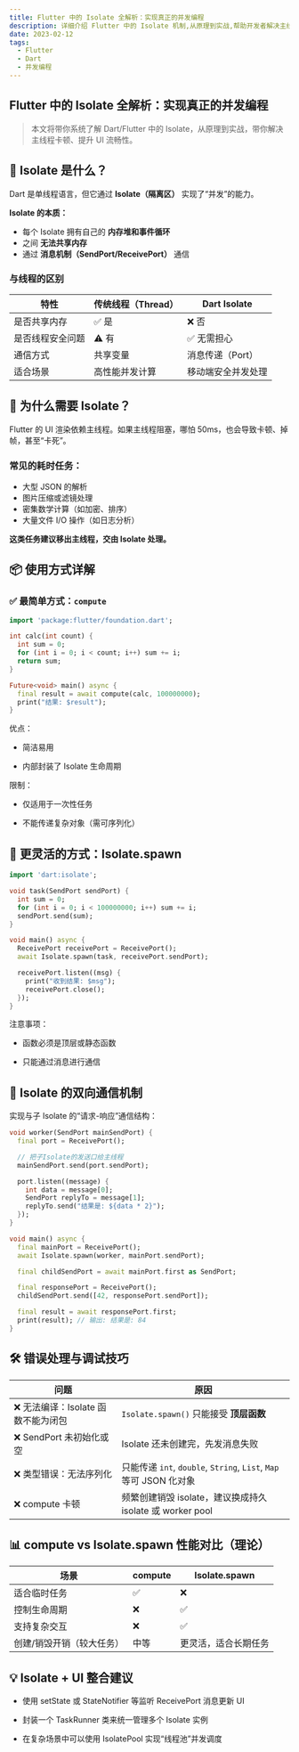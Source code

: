 ```yaml
---
title: Flutter 中的 Isolate 全解析：实现真正的并发编程
description: 详细介绍 Flutter 中的 Isolate 机制,从原理到实战,帮助开发者解决主线程卡顿、提升 UI 流畅性。
date: 2023-02-12
tags:
  - Flutter
  - Dart
  - 并发编程
---
```


## Flutter 中的 Isolate 全解析：实现真正的并发编程

> 本文将带你系统了解 Dart/Flutter 中的 Isolate，从原理到实战，带你解决主线程卡顿、提升 UI 流畅性。



## 🧠 Isolate 是什么？

Dart 是单线程语言，但它通过 **Isolate（隔离区）** 实现了“并发”的能力。

**Isolate 的本质：**

- 每个 Isolate 拥有自己的 **内存堆和事件循环**
- 之间 **无法共享内存**
- 通过 **消息机制（SendPort/ReceivePort）** 通信

### 与线程的区别

| 特性             | 传统线程（Thread） | Dart Isolate        |
|------------------|--------------------|----------------------|
| 是否共享内存     | ✅ 是              | ❌ 否               |
| 是否线程安全问题 | ⚠️ 有              | ✅ 无需担心         |
| 通信方式         | 共享变量           | 消息传递（Port）    |
| 适合场景         | 高性能并发计算     | 移动端安全并发处理   |



## 🚧 为什么需要 Isolate？

Flutter 的 UI 渲染依赖主线程。如果主线程阻塞，哪怕 50ms，也会导致卡顿、掉帧，甚至“卡死”。

### 常见的耗时任务：

- 大型 JSON 的解析
- 图片压缩或滤镜处理
- 密集数学计算（如加密、排序）
- 大量文件 I/O 操作（如日志分析）

**这类任务建议移出主线程，交由 Isolate 处理。**



## 📦 使用方式详解

### ✅ 最简单方式：`compute`

```dart
import 'package:flutter/foundation.dart';

int calc(int count) {
  int sum = 0;
  for (int i = 0; i < count; i++) sum += i;
  return sum;
}

Future<void> main() async {
  final result = await compute(calc, 100000000);
  print("结果: $result");
}
```

优点：

- 简洁易用

- 内部封装了 Isolate 生命周期

限制：
- 仅适用于一次性任务

- 不能传递复杂对象（需可序列化）

## 🚀 更灵活的方式：Isolate.spawn

```dart
import 'dart:isolate';

void task(SendPort sendPort) {
  int sum = 0;
  for (int i = 0; i < 100000000; i++) sum += i;
  sendPort.send(sum);
}

void main() async {
  ReceivePort receivePort = ReceivePort();
  await Isolate.spawn(task, receivePort.sendPort);

  receivePort.listen((msg) {
    print("收到结果: $msg");
    receivePort.close();
  });
}
```

注意事项：

- 函数必须是顶层或静态函数

- 只能通过消息进行通信

## 🔄 Isolate 的双向通信机制

实现与子 Isolate 的“请求-响应”通信结构：

```dart
void worker(SendPort mainSendPort) {
  final port = ReceivePort();

  // 把子Isolate的发送口给主线程
  mainSendPort.send(port.sendPort);

  port.listen((message) {
    int data = message[0];
    SendPort replyTo = message[1];
    replyTo.send("结果是: ${data * 2}");
  });
}

void main() async {
  final mainPort = ReceivePort();
  await Isolate.spawn(worker, mainPort.sendPort);

  final childSendPort = await mainPort.first as SendPort;

  final responsePort = ReceivePort();
  childSendPort.send([42, responsePort.sendPort]);

  final result = await responsePort.first;
  print(result); // 输出: 结果是: 84
}
```

## 🛠 错误处理与调试技巧

| 问题                     | 原因                                                        |
| ---------------------- | --------------------------------------------------------- |
| ❌ 无法编译：Isolate 函数不能为闭包 | `Isolate.spawn()` 只能接受 **顶层函数**                           |
| ❌ SendPort 未初始化或空      | Isolate 还未创建完，先发消息失败                                      |
| ❌ 类型错误：无法序列化           | 只能传递 `int`, `double`, `String`, `List`, `Map` 等可 JSON 化对象 |
| ❌ compute 卡顿           | 频繁创建销毁 isolate，建议换成持久 isolate 或 worker pool               |

## 📊 compute vs Isolate.spawn 性能对比（理论）

| 场景            | compute | Isolate.spawn |
| ------------- | ------- | ------------- |
| 适合临时任务        | ✅       | ❌             |
| 控制生命周期        | ❌       | ✅             |
| 支持复杂交互        | ❌       | ✅             |
| 创建/销毁开销（较大任务） | 中等      | 更灵活，适合长期任务    |

## 💡 Isolate + UI 整合建议

- 使用 setState 或 StateNotifier 等监听 ReceivePort 消息更新 UI

- 封装一个 TaskRunner 类来统一管理多个 Isolate 实例

- 在复杂场景中可以使用 IsolatePool 实现“线程池”并发调度







